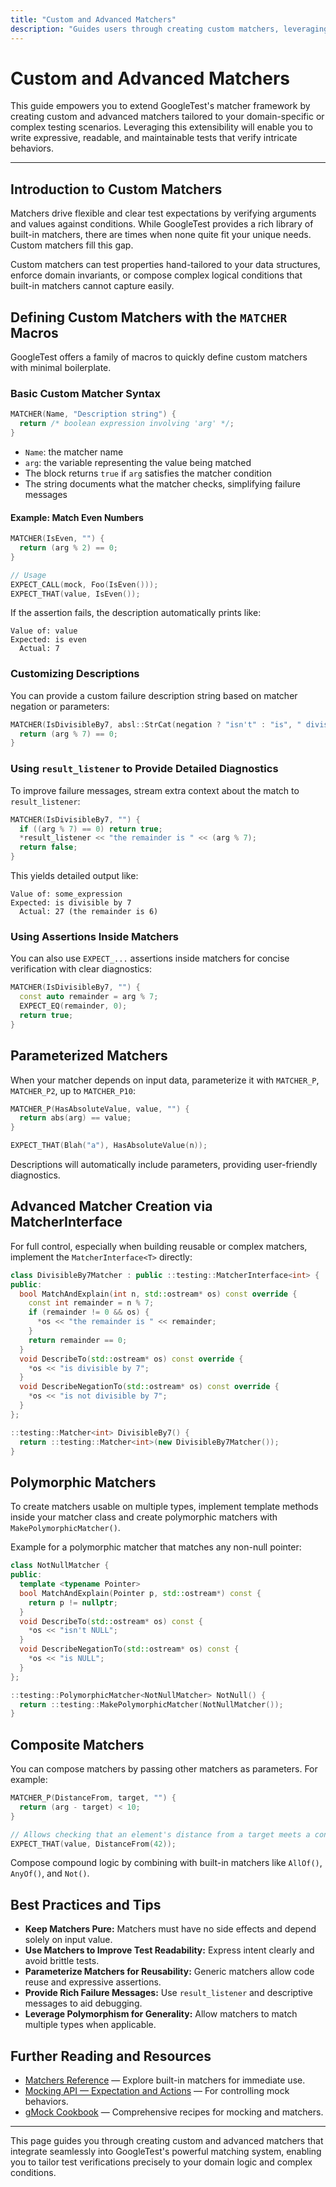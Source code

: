 ```yaml
---
title: "Custom and Advanced Matchers"
description: "Guides users through creating custom matchers, leveraging the extensibility of the matcher framework for domain-specific or complex testing scenarios."
---
```


# Custom and Advanced Matchers

This guide empowers you to extend GoogleTest's matcher framework by creating custom and advanced matchers tailored to your domain-specific or complex testing scenarios. Leveraging this extensibility will enable you to write expressive, readable, and maintainable tests that verify intricate behaviors.

---

## Introduction to Custom Matchers

Matchers drive flexible and clear test expectations by verifying arguments and values against conditions. While GoogleTest provides a rich library of built-in matchers, there are times when none quite fit your unique needs. Custom matchers fill this gap.

Custom matchers can test properties hand-tailored to your data structures, enforce domain invariants, or compose complex logical conditions that built-in matchers cannot capture easily.

## Defining Custom Matchers with the `MATCHER` Macros

GoogleTest offers a family of macros to quickly define custom matchers with minimal boilerplate.

### Basic Custom Matcher Syntax

```cpp
MATCHER(Name, "Description string") { 
  return /* boolean expression involving 'arg' */;
}
```

- `Name`: the matcher name
- `arg`: the variable representing the value being matched
- The block returns `true` if `arg` satisfies the matcher condition
- The string documents what the matcher checks, simplifying failure messages

#### Example: Match Even Numbers

```cpp
MATCHER(IsEven, "") {
  return (arg % 2) == 0;
}

// Usage
EXPECT_CALL(mock, Foo(IsEven()));
EXPECT_THAT(value, IsEven());
```

If the assertion fails, the description automatically prints like:
```
Value of: value
Expected: is even
  Actual: 7
```

### Customizing Descriptions

You can provide a custom failure description string based on matcher negation or parameters:

```cpp
MATCHER(IsDivisibleBy7, absl::StrCat(negation ? "isn't" : "is", " divisible by 7")) {
  return (arg % 7) == 0;
}
```

### Using `result_listener` to Provide Detailed Diagnostics

To improve failure messages, stream extra context about the match to `result_listener`:

```cpp
MATCHER(IsDivisibleBy7, "") {
  if ((arg % 7) == 0) return true;
  *result_listener << "the remainder is " << (arg % 7);
  return false;
}
```

This yields detailed output like:
```
Value of: some_expression
Expected: is divisible by 7
  Actual: 27 (the remainder is 6)
```

### Using Assertions Inside Matchers

You can also use `EXPECT_...` assertions inside matchers for concise verification with clear diagnostics:

```cpp
MATCHER(IsDivisibleBy7, "") {
  const auto remainder = arg % 7;
  EXPECT_EQ(remainder, 0);
  return true;
}
```

## Parameterized Matchers

When your matcher depends on input data, parameterize it with `MATCHER_P`, `MATCHER_P2`, up to `MATCHER_P10`:

```cpp
MATCHER_P(HasAbsoluteValue, value, "") {
  return abs(arg) == value;
}

EXPECT_THAT(Blah("a"), HasAbsoluteValue(n));
```

Descriptions will automatically include parameters, providing user-friendly diagnostics.

## Advanced Matcher Creation via MatcherInterface

For full control, especially when building reusable or complex matchers, implement the `MatcherInterface<T>` directly:

```cpp
class DivisibleBy7Matcher : public ::testing::MatcherInterface<int> {
public:
  bool MatchAndExplain(int n, std::ostream* os) const override {
    const int remainder = n % 7;
    if (remainder != 0 && os) {
      *os << "the remainder is " << remainder;
    }
    return remainder == 0;
  }
  void DescribeTo(std::ostream* os) const override {
    *os << "is divisible by 7";
  }
  void DescribeNegationTo(std::ostream* os) const override {
    *os << "is not divisible by 7";
  }
};

::testing::Matcher<int> DivisibleBy7() {
  return ::testing::Matcher<int>(new DivisibleBy7Matcher());
}
```

## Polymorphic Matchers

To create matchers usable on multiple types, implement template methods inside your matcher class and create polymorphic matchers with `MakePolymorphicMatcher()`.

Example for a polymorphic matcher that matches any non-null pointer:

```cpp
class NotNullMatcher {
public:
  template <typename Pointer>
  bool MatchAndExplain(Pointer p, std::ostream*) const {
    return p != nullptr;
  }
  void DescribeTo(std::ostream* os) const {
    *os << "isn't NULL";
  }
  void DescribeNegationTo(std::ostream* os) const {
    *os << "is NULL";
  }
};

::testing::PolymorphicMatcher<NotNullMatcher> NotNull() {
  return ::testing::MakePolymorphicMatcher(NotNullMatcher());
}
```

## Composite Matchers

You can compose matchers by passing other matchers as parameters. For example:

```cpp
MATCHER_P(DistanceFrom, target, "") {
  return (arg - target) < 10;
}

// Allows checking that an element's distance from a target meets a condition.
EXPECT_THAT(value, DistanceFrom(42));
```

Compose compound logic by combining with built-in matchers like `AllOf()`, `AnyOf()`, and `Not()`.

## Best Practices and Tips

- **Keep Matchers Pure:** Matchers must have no side effects and depend solely on input value.
- **Use Matchers to Improve Test Readability:** Express intent clearly and avoid brittle tests.
- **Parameterize Matchers for Reusability:** Generic matchers allow code reuse and expressive assertions.
- **Provide Rich Failure Messages:** Use `result_listener` and descriptive messages to aid debugging.
- **Leverage Polymorphism for Generality:** Allow matchers to match multiple types when applicable.

## Further Reading and Resources

- [Matchers Reference](builtin-matchers.md) — Explore built-in matchers for immediate use.
- [Mocking API — Expectation and Actions](expectations-actions.md) — For controlling mock behaviors.
- [gMock Cookbook](gmock_cook_book.md) — Comprehensive recipes for mocking and matchers.

---

This page guides you through creating custom and advanced matchers that integrate seamlessly into GoogleTest's powerful matching system, enabling you to tailor test verifications precisely to your domain logic and complex conditions.
